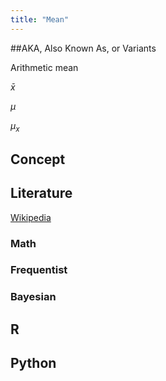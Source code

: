 ```yaml
---
title: "Mean"
---
```


##AKA, Also Known As, or Variants

Arithmetic mean

$\bar{x}$

$\mu$

$\mu_x$

## Concept

## Literature

[Wikipedia](https://en.wikipedia.org/wiki/Mean)

### Math

### Frequentist

### Bayesian

## R

## Python
